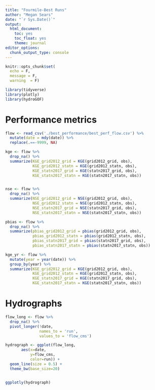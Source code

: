 ```yaml
---
title: "Fourmile-Best Runs"
author: "Megan Sears"
date: "`r Sys.Date()`"
output:
  html_document:
    toc: yes
    toc_float: yes
    theme: journal
editor_options:
  chunk_output_type: console
---
```


```r
knitr::opts_chunk$set(
  echo = F,
  message = F, 
  warning  = F)

library(tidyverse)
library(plotly)
library(hydroGOF)

```

# Performance metrics

```r

flow <- read_csv('./best_performance/best_perf_flow.csv') %>%
  mutate(date = mdy(date)) %>%
  replace(.==-9999, NA)

kge <- flow %>%
  drop_na() %>% 
  summarize(KGE_grid2012_grid = KGE(grid2012_grid, obs),
            KGE_grid2012_statn = KGE(grid2012_statn, obs),
            KGE_statn2017_grid = KGE(statn2017_grid, obs),
            KGE_statn2017_statn = KGE(statn2017_statn, obs))


nse <- flow %>%
  drop_na() %>% 
  summarize(NSE_grid2012_grid = NSE(grid2012_grid, obs),
            NSE_grid2012_statn = NSE(grid2012_statn, obs),
            NSE_statn2017_grid = NSE(statn2017_grid, obs),
            NSE_statn2017_statn = NSE(statn2017_statn, obs))

pbias <- flow %>%
  drop_na() %>%
  summarize(pbias_grid2012_grid = pbias(grid2012_grid, obs),
            pbias_grid2012_statn = pbias(grid2012_statn, obs),
            pbias_statn2017_grid = pbias(statn2017_grid, obs),
            pbias_statn2017_statn = pbias(statn2017_statn, obs))

kge_yr <- flow %>%
  mutate(year = year(date)) %>%
  group_by(year) %>%
  summarize(KGE_grid2012_grid = KGE(grid2012_grid, obs),
            KGE_grid2012_statn = KGE(grid2012_statn, obs),
            KGE_statn2017_grid = KGE(statn2017_grid, obs),
            KGE_statn2017_statn = KGE(statn2017_statn, obs))

```

# Hydrographs

```r

flow_long <- flow %>%
  drop_na() %>%
  pivot_longer(!date,
               names_to = 'run',
               values_to = 'flow_cms')

hydrograph <- ggplot(flow_long,
       aes(x=date,
           y=flow_cms,
           color=run)) +
  geom_line(size = 0.5) +
  theme_bw(base_size=20)


ggplotly(hydrograph)

```

